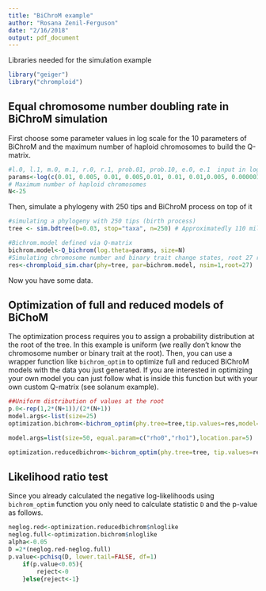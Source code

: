 ```yaml
---
title: "BiChroM example"
author: "Rosana Zenil-Ferguson"
date: "2/16/2018"
output: pdf_document
---
```

Libraries needed for the simulation example
```r
library("geiger")
library("chromploid")
```
## Equal chromosome number doubling rate in BiChroM simulation
First choose some parameter values in log scale for the 10 parameters of BiChroM and the maximum number of haploid chromosomes to build the Q-matrix.
```r
#l.0, l.1, m.0, m.1, r.0, r.1, prob.01, prob.10, e.0, e.1  input in log-scale
params<-log(c(0.01, 0.005, 0.01, 0.005,0.01, 0.01, 0.01,0.005, 0.000001, 0.000001))
# Maximum number of haploid chromosomes
N<-25
```
Then, simulate a phylogeny with 250 tips and BiChroM process on top of it
```r
#simulating a phylogeny with 250 tips (birth process)
tree <- sim.bdtree(b=0.03, stop="taxa", n=250) # Approximatedly 110 million years

#Bichrom.model defined via Q-matrix
bichrom.model<-Q_bichrom(log.theta=params, size=N)
#Simulating chromosome number and binary trait change states, root 27 reflects that the simulation starts at the root having binary trait 1 with 1 haploid chromosome number
res<-chromploid_sim.char(phy=tree, par=bichrom.model, nsim=1,root=27)
```
Now you have some data.

## Optimization of full and reduced models of BiChoM 
The optimization process requires you to assign a probability distribution at the root of the tree. In this example is uniform (we really don't know the chromosome number or binary trait at the root).
Then, you can use a wrapper function like ```bichrom_optim``` to optimize full and reduced BiChroM models with the data you just generated. If you are interested in optimizing your own model you can just follow what is inside this function but with your own custom Q-matrix (see solanum example).
```r
##Uniform distribution of values at the root
p.0<-rep(1,2*(N+1))/(2*(N+1)) 
model.args<-list(size=25)
optimization.bichrom<-bichrom_optim(phy.tree=tree,tip.values=res,model="bichrom", model.args=model.args, starting.val=params, root.dist=p.0)

model.args=list(size=50, equal.param=c("rho0","rho1"),location.par=5)

optimization.reducedbichrom<-bichrom_optim(phy.tree=tree, tip.values=res, model="reducedbichrom",model.args=model.args, startin.val=params[-6],root.dist=p.0)
```

## Likelihood ratio test
Since you already calculated the negative log-likelihoods using ```bichrom_optim``` function you only need to calculate statistic ```D``` and the p-value as follows.

```r

neglog.red<-optimization.reducedbichrom$nloglike
neglog.full<-optimization.bichrom$nloglike
alpha<-0.05
D =2*(neglog.red-neglog.full)
p.value<-pchisq(D, lower.tail=FALSE, df=1)
	if(p.value<0.05){
		reject<-0
	}else{reject<-1}
```